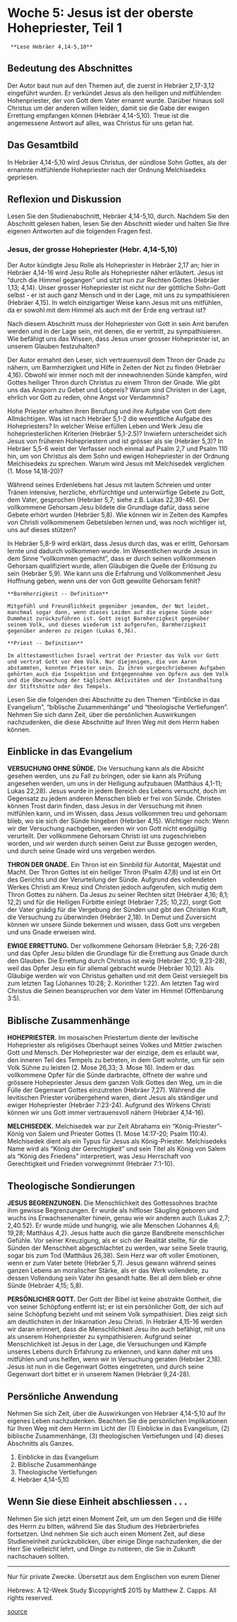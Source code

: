 # Woche 5: Jesus ist der oberste Hohepriester, Teil 1 {#woche05}

```block
 **Lese Hebräer 4,14-5,10**
```

## Bedeutung des Abschnittes

Der Autor baut nun auf den Themen auf, die zuerst in Hebräer 2,17-3,12 eingeführt wurden. Er verkündet Jesus als den heiligen und mitfühlenden Hohenpriester, der von Gott dem Vater ernannt wurde. Darüber hinaus soll Christus um der anderen willen leiden, damit sie die Gabe der ewigen Errettung empfangen können (Hebräer 4,14-5,10). Treue ist die angemessene Antwort auf alles, was Christus für uns getan hat.


## Das Gesamtbild

In Hebräer 4,14-5,10 wird Jesus Christus, der sündlose Sohn Gottes, als der ernannte mitfühlende Hohepriester nach der Ordnung Melchisedeks gepriesen.

## Reflexion und Diskussion

Lesen Sie den Studienabschnitt, Hebräer 4,14-5,10, durch. Nachdem Sie den Abschnitt gelesen haben, lesen Sie den Abschnitt wieder und halten Sie Ihre eigenen Antworten auf die folgenden Fragen fest. 

### Jesus, der grosse Hohepriester (Hebr. 4,14-5,10)

Der Autor kündigte Jesu Rolle als Hohepriester in Hebräer 2,17 an; hier in Hebräer 4,14-16 wird Jesu Rolle als Hohepriester näher erläutert. Jesus ist "durch die Himmel gegangen" und sitzt nun zur Rechten Gottes (Hebräer 1,13; 4,14). Unser grosser Hohepriester ist nicht nur der göttliche Sohn-Gott selbst - er ist auch ganz Mensch und in der Lage, mit uns zu sympathisieren (Hebräer 4,15). In welch einzigartiger Weise kann Jesus mit uns mitfühlen, da er sowohl mit dem Himmel als auch mit der Erde eng vertraut ist?

Nach diesem Abschnitt muss der Hohepriester von Gott in sein Amt berufen werden und in der Lage sein, mit denen, die er vertritt, zu sympathisieren. Wie befähigt uns das Wissen, dass Jesus unser grosser Hohepriester ist, an unserem Glauben festzuhalten?

Der Autor ermahnt den Leser, sich vertrauensvoll dem Thron der Gnade zu nähern, um Barmherzigkeit und Hilfe in Zeiten der Not zu finden (Hebräer 4,16). Obwohl wir immer noch mit der innewohnenden Sünde kämpfen, wird Gottes heiliger Thron durch Christus zu einem Thron der Gnade. Wie gibt uns das Ansporn zu Gebet und Lobpreis? Warum sind Christen in der Lage, ehrlich vor Gott zu reden, ohne Angst vor Verdammnis?

Hohe Priester erhalten ihren Berufung und ihre Aufgabe von Gott dem Allmächtigen. Was ist nach Hebräer 5,1-2 die wesentliche Aufgabe des Hohepriesters? In welcher Weise erfüllen Leben und Werk Jesu die hohepriesterlichen Kriterien (Hebräer 5,1-2.5)? Inwiefern unterscheidet sich Jesus von früheren Hohepriestern und ist grösser als sie (Hebräer 5,3)?
In Hebräer 5,5-6 weist der Verfasser noch einmal auf Psalm 2,7 und Psalm 110 hin, um von Christus als dem Sohn und ewigen Hohepriester in der Ordnung Melchisedeks zu sprechen. Warum wird Jesus mit Melchisedek verglichen (1. Mose 14,18-20)?

Während seines Erdenlebens hat Jesus mit lautem Schreien und unter Tränen intensive, herzliche, ehrfürchtige und unterwürfige Gebete zu Gott, dem Vater, gesprochen (Hebräer 5,7; siehe z.B. Lukas 22,39-46). Der vollkommene Gehorsam Jesu bildete die Grundlage dafür, dass seine Gebete erhört wurden (Hebräer 5,8). Wie können wir in Zeiten des Kampfes von Christi vollkommenem Gebetsleben lernen und, was noch wichtiger ist, uns auf dieses stützen?

In Hebräer 5,8-9 wird erklärt, dass Jesus durch das, was er erlitt, Gehorsam lernte und dadurch vollkommen wurde. Im Wesentlichen wurde Jesus in dem Sinne "vollkommen gemacht", dass er durch seinen vollkommenen Gehorsam qualifiziert wurde, allen Gläubigen die Quelle der Erlösung zu sein (Hebräer 5,9). Wie kann uns die Erfahrung und Vollkommenheit Jesu Hoffnung geben, wenn uns der von Gott gewollte Gehorsam fehlt?


```block
**Barmherzigkeit -- Definition**

Mitgefühl und Freundlichkeit gegenüber jemandem, der Not leidet, manchmal sogar dann, wenn dieses Leiden auf die eigene Sünde oder Dummheit zurückzuführen ist. Gott zeigt Barmherzigkeit gegenüber seinem Volk, und dieses wiederum ist aufgerufen, Barmherzigkeit gegenüber anderen zu zeigen (Lukas 6,36).
```


```block
**Priest -- Definition**

Im alttestamentlichen Israel vertrat der Priester das Volk vor Gott und vertrat Gott vor dem Volk. Nur diejenigen, die von Aaron abstammten, konnten Priester sein. Zu ihren vorgeschriebenen Aufgaben gehörten auch die Inspektion und Entgegennahme von Opfern aus dem Volk und die Überwachung der täglichen Aktivitäten und der Instandhaltung der Stiftshütte oder des Tempels.
```

Lesen Sie die folgenden drei Abschnitte zu den Themen "Einblicke in das Evangelium", "biblische Zusammenhänge" und "theologische Vertiefungen". Nehmen Sie sich dann Zeit, über die persönlichen Auswirkungen nachzudenken, die diese Abschnitte auf Ihren Weg mit dem Herrn haben können.

## Einblicke in das Evangelium

**VERSUCHUNG OHNE SÜNDE.** Die Versuchung kann als die Absicht gesehen werden, uns zu Fall zu bringen, oder sie kann als Prüfung angesehen werden, um uns in der Heiligung aufzubauen (Matthäus 4,1-11; Lukas 22,28). Jesus wurde in jedem Bereich des Lebens versucht, doch im Gegensatz zu jedem anderen Menschen blieb er frei von Sünde. Christen können Trost darin finden, dass Jesus in der Versuchung mit ihnen mitfühlen kann, und im Wissen, dass Jesus vollkommen treu und gehorsam blieb, wo sie sich der Sünde hingeben (Hebräer 4,15). Wichtiger noch: Wenn wir der Versuchung nachgeben, werden wir von Gott nicht endgültig verurteilt. Der vollkommene Gehorsam Christi ist uns zugeschrieben worden, und wir werden durch seinen Geist zur Busse gezogen werden, und durch seine Gnade wird uns vergeben werden.

**THRON DER GNADE.** Ein Thron ist ein Sinnbild für Autorität, Majestät und Macht. Der Thron Gottes ist ein heiliger Thron (Psalm 47,8) und ist ein Ort des Gerichts und der Verurteilung der Sünde. Aufgrund des vollendeten Werkes Christi am Kreuz sind Christen jedoch aufgerufen, sich mutig dem Thron Gottes zu nähern. Da Jesus zu seiner Rechten sitzt (Hebräer 4,16; 8,1; 12,2) und für die Heiligen Fürbitte einlegt (Hebräer 7,25; 10,22), sorgt Gott der Vater gnädig für die Vergebung der Sünden und gibt den Christen Kraft, die Versuchung zu überwinden (Hebräer 2,18). In Demut und Zuversicht können wir unsere Sünde bekennen und wissen, dass Gott uns vergeben und uns Gnade erweisen wird.

**EWIGE ERRETTUNG.** Der vollkommene Gehorsam (Hebräer 5,8; 7,26-28) und das Opfer Jesu bilden die Grundlage für die Errettung aus Gnade durch den Glauben. Die Errettung durch Christus ist ewig (Hebräer 2,10; 9,23-28), weil das Opfer Jesu ein für allemal gebracht wurde (Hebräer 10,12). Als Gläubige werden wir von Christus gehalten und mit dem Geist versiegelt bis zum letzten Tag (Johannes 10:28; 2. Korinther 1:22). Am letzten Tag wird Christus die Seinen beanspruchen vor dem Vater im Himmel (Offenbarung 3:5).

## Biblische Zusammenhänge

**HOHEPRIESTER.** Im mosaischen Priestertum diente der levitische Hohepriester als religiöses Oberhaupt seines Volkes und Mittler zwischen Gott und Mensch. Der Hohepriester war der einzige, dem es erlaubt war, den inneren Teil des Tempels zu betreten, in dem Gott wohnte, um für sein Volk Sühne zu leisten (2. Mose 26,33; 3. Mose 16). Indem er das vollkommene Opfer für die Sünde darbrachte, öffnete der wahre und grössere Hohepriester Jesus dem ganzen Volk Gottes den Weg, um in die Fülle der Gegenwart Gottes einzutreten (Hebräer 7,27). Während die levitischen Priester vorübergehend waren, dient Jesus als ständiger und ewiger Hohepriester (Hebräer 7:23-24). Aufgrund des Wirkens Christi können wir uns Gott immer vertrauensvoll nähern (Hebräer 4,14-16).

**MELCHISEDEK.** Melchisedek war zur Zeit Abrahams ein "König-Priester"-König von Salem und Priester Gottes (1. Mose 14:17-20; Psalm 110:4). Melchisedek dient als ein Typus für Jesus als König-Priester. Melchisedeks Name wird als "König der Gerechtigkeit" und sein Titel als König von Salem als "König des Friedens" interpretiert, was Jesu Herrschaft von Gerechtigkeit und Frieden vorwegnimmt (Hebräer 7:1-10).

## Theologische Sondierungen

**JESUS BEGRENZUNGEN.** Die Menschlichkeit des Gottessohnes brachte ihm gewisse Begrenzungen. Er wurde als hilfloser Säugling geboren und wuchs ins Erwachsenenalter hinein, genau wie wir anderen auch (Lukas 2,7; 2,40.52). Er wurde müde und hungrig, wie alle Menschen (Johannes 4,6; 19,28; Matthäus 4,2). Jesus hatte auch die ganze Bandbreite menschlicher Gefühle. Vor seiner Kreuzigung, als er sich der Realität stellte, für die Sünden der Menschheit abgeschlachtet zu werden, war seine Seele traurig, sogar bis zum Tod (Matthäus 26,38). Sein Herz war oft voller Emotionen, wenn er zum Vater betete (Hebräer 5,7). Jesus gewann während seines ganzen Lebens an moralischer Stärke, als er das Werk vollendete, zu dessen Vollendung sein Vater ihn gesandt hatte. Bei all dem blieb er ohne Sünde (Hebräer 4,15; 5,8).

**PERSÖNLICHER GOTT.** Der Gott der Bibel ist keine abstrakte Gottheit, die von seiner Schöpfung entfernt ist; er ist ein persönlicher Gott, der sich auf seine Schöpfung bezieht und mit seinem Volk sympathisiert. Dies zeigt sich am deutlichsten in der Inkarnation Jesu Christi. In Hebräer 4,15-16 werden wir daran erinnert, dass die Menschlichkeit Jesu ihn auch befähigt, mit uns als unserem Hohenpriester zu sympathisieren. Aufgrund seiner Menschlichkeit ist Jesus in der Lage, die Versuchungen und Kämpfe unseres Lebens durch Erfahrung zu erkennen, und kann daher mit uns mitfühlen und uns helfen, wenn wir in Versuchung geraten (Hebräer 2,18). Jesus ist nun in die Gegenwart Gottes eingetreten, und durch seine Gegenwart dort bittet er in unserem Namen (Hebräer 9,24-28).


## Persönliche Anwendung

Nehmen Sie sich Zeit, über die Auswirkungen von Hebräer 4,14-5,10 auf Ihr eigenes Leben nachzudenken. Beachten Sie die persönlichen Implikationen für Ihren Weg mit dem Herrn im Licht der (1) Einblicke in das Evangelium, (2) biblische Zusammenhänge, (3) theologischen Vertiefungen und (4) dieses Abschnitts als Ganzes.

1. Einblicke in das Evangelium
2. Biblische Zusammenhänge
3. Theologische Vertiefungen
4. Hebräer 4,14-5,10


## Wenn Sie diese Einheit abschliessen . . .

Nehmen Sie sich jetzt einen Moment Zeit, um um den Segen und die Hilfe des Herrn zu bitten, während Sie das Studium des Hebräerbriefes fortsetzen. Und nehmen Sie sich auch einen Moment Zeit, auf diese Studieneinheit zurückzublicken, über einige Dinge nachzudenken, die der Herr Sie vielleicht lehrt, und Dinge zu notieren, die Sie in Zukunft nachschauen sollten.


***

Nur für private Zwecke. Übersetzt aus dem Englischen von eurem Diener

Hebrews: A 12-Week Study $\copyright$ 2015 by Matthew Z. Capps. All rights reserved.

[source](https://www.thegospelcoalition.org/course/knowing-bible-hebrews/#week-5-jesus-is-the-superior-high-priest-part-1-heb-414-510)
